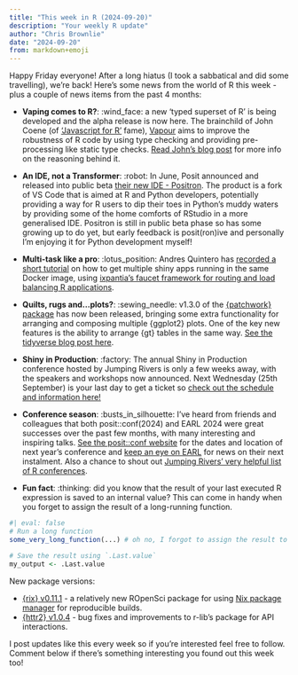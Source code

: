 ```yaml
---
title: "This week in R (2024-09-20)"
description: "Your weekly R update"
author: "Chris Brownlie"
date: "2024-09-20"
from: markdown+emoji
---
```


Happy Friday everyone! After a long hiatus (I took a sabbatical and did some travelling), we're back! Here's some news from the world of R this week - plus a couple of news items from the past 4 months:

- **Vaping comes to R?**: :wind_face: a new 'typed superset of R' is being developed and the alpha release is now here. The brainchild of John Coene (of ['Javascript for R'](https://book.javascript-for-r.com/) fame), [Vapour](https://github.com/vapourlang/vapour/releases) aims to improve the robustness of R code by using type checking and providing pre-processing like static type checks. [Read John's blog post](https://vapour.run/glob/vapour-release) for more info on the reasoning behind it.
- **An IDE, not a Transformer**: :robot: In June, Posit announced and released into public beta [their new IDE - Positron](https://github.com/posit-dev/positron). The product is a fork of VS Code that is aimed at R and Python developers, potentially providing a way for R users to dip their toes in Python's muddy waters by providing some of the home comforts of RStudio in a more generalised IDE. Positron is still in public beta phase so has some growing up to do yet, but early feedback is posit(ron)ive and personally I'm enjoying it for Python development myself!

- **Multi-task like a pro**: :lotus_position: Andres Quintero has [recorded a short tutorial](https://www.youtube.com/watch?v=hQEdbrb2iTc) on how to get multiple shiny apps running in the same Docker image, using [ixpantia's faucet framework for routing and load balancing R applications](https://github.com/ixpantia/faucet).

- **Quilts, rugs and...plots?**: :sewing_needle: v1.3.0 of the [{patchwork} package](https://patchwork.data-imaginist.com/) has now been released, bringing some extra functionality for arranging and composing multiple {ggplot2} plots. One of the key new features is the ability to arrange {gt} tables in the same way. [See the tidyverse blog post here](https://www.tidyverse.org/blog/2024/09/patchwork-1-3-0/#tables-are-figures-too).

- **Shiny in Production**: :factory: The annual Shiny in Production conference hosted by Jumping Rivers is only a few weeks away, with the speakers and workshops now announced. Next Wednesday (25th September) is your last day to get a ticket so [check out the schedule and information here!](https://shiny-in-production.jumpingrivers.com/)

- **Conference season**: :busts_in_silhouette:  I've heard from friends and colleagues that both posit::conf(2024) and EARL 2024 were great successes over the past few months, with many interesting and inspiring talks. [See the posit::conf website](https://posit.co/conference/) for the dates and location of next year's conference and [keep an eye on EARL](https://earl-conference.com/) for news on their next instalment. Also a chance to shout out [Jumping Rivers' very helpful list of R conferences](https://jumpingrivers.github.io/meetingsR/events.html).

- **Fun fact**: :thinking: did you know that the result of your last executed R expression is saved to an internal value? This can come in handy when you forget to assign the result of a long-running function.

```r
#| eval: false
# Run a long function
some_very_long_function(...) # oh no, I forgot to assign the result to an object

# Save the result using `.Last.value`
my_output <- .Last.value
```

New package versions:

- [{rix} v0.11.1](https://docs.ropensci.org/rix/index.html) - a relatively new ROpenSci package for using [Nix package manager](https://httr2.r-lib.org/news/index.html#httr2-104) for reproducible builds.
- [{httr2} v1.0.4](https://httr2.r-lib.org/news/index.html#httr2-104) - bug fixes and improvements to r-lib's package for API interactions.

I post updates like this every week so if you're interested feel free to follow. Comment below if there's something interesting you found out this week too!
